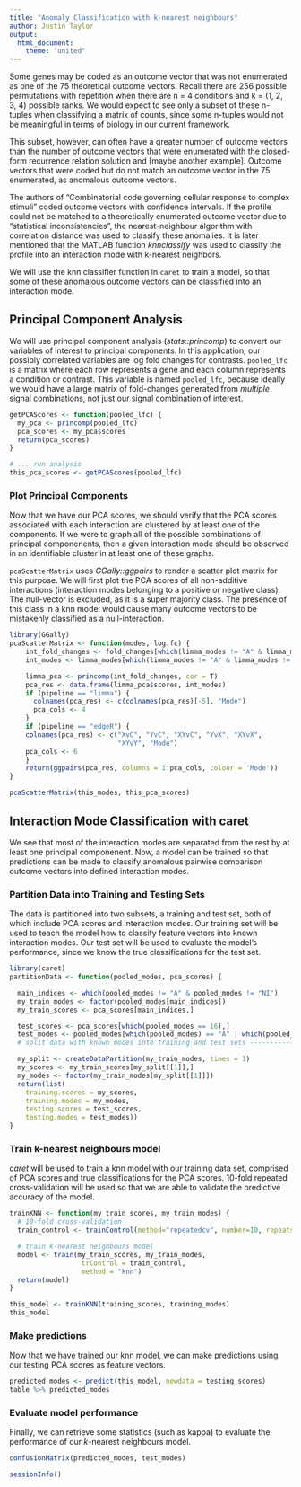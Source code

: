 ```yaml
---
title: "Anomaly Classification with k-nearest neighbours"
author: Justin Taylor
output:
  html_document:
    theme: "united"
---
```


Some genes may be coded as an outcome vector that was not enumerated as one of the 75 theoretical outcome vectors. Recall there are 256 possible permutations with repetition when there are n = 4 conditions and k = (1, 2, 3, 4) possible ranks. We would expect to see only a subset of these n-tuples when classifying a matrix of counts, since some n-tuples would not be meaningful in terms of biology in our current framework.

This subset, however, can often have a greater number of outcome vectors than the number of outcome vectors that were enumerated with the closed-form recurrence relation solution and [maybe another example]. Outcome vectors that were coded but do not match an outcome vector in the 75 enumerated, as anomalous outcome vectors.

The authors of "Combinatorial code governing cellular response to complex stimuli" coded outcome vectors with confidence intervals. If the profile could not be matched to a theoretically enumerated outcome vector due to "statistical inconsistencies", the nearest-neighbour algorithm with correlation distance was used to classify these anomalies. It is later mentioned that the MATLAB function *knnclassify* was used to classify the profile into an interaction mode with k-nearest neighbors.

We will use the knn classifier function in `caret` to train a model, so that some of these anomalous outcome vectors can be classified into an interaction mode.


## Principal Component Analysis

We will use principal component analysis (*stats::princomp*) to convert our variables of interest to principal components. In this application, our possibly correlated variables are log fold changes for contrasts. `pooled_lfc` is a matrix where each row represents a gene and each column represents a condition or contrast. This variable is named `pooled_lfc`, because ideally we would have a large matrix of fold-changes generated from *multiple* signal combinations, not just our signal combination of interest.

```r
getPCAScores <- function(pooled_lfc) {
  my_pca <- princomp(pooled_lfc)
  pca_scores <- my_pca$scores
  return(pca_scores)
}

# ... run analysis
this_pca_scores <- getPCAScores(pooled_lfc)
```

### Plot Principal Components
Now that we have our PCA scores, we should verify that the PCA scores associated with each interaction are clustered by at least one of the components. If we were to graph all of the possible combinations of principal componenents, then a given interaction mode should be observed in an identifiable cluster in at least one of these graphs.

`pcaScatterMatrix` uses *GGally::ggpairs* to render a scatter plot matrix for this purpose. We will first plot the PCA scores of all non-additive interactions (interaction modes belonging to a positive or negative class). The null-vector is excluded, as it is a super majority class. The presence of this class in a knn model would cause many outcome vectors to be mistakenly classified as a null-interaction.


```r
library(GGally)
pcaScatterMatrix <- function(modes, log.fc) {
    int_fold_changes <- fold_changes[which(limma_modes != "A" & limma_modes != "NI"),]
    int_modes <- limma_modes[which(limma_modes != "A" & limma_modes != "NI")]

    limma_pca <- princomp(int_fold_changes, cor = T)
    pca_res <- data.frame(limma_pca$scores, int_modes)
    if (pipeline == "limma") {
      colnames(pca_res) <- c(colnames(pca_res)[-5], "Mode")
      pca_cols <- 4
    }
    if (pipeline == "edgeR") {
    colnames(pca_res) <- c("XvC", "YvC", "XYvC", "YvX", "XYvX",
                           "XYvY", "Mode")
    pca_cols <- 6
    }
    return(ggpairs(pca_res, columns = 1:pca_cols, colour = 'Mode'))
}

pcaScatterMatrix(this_modes, this_pca_scores)
```

## Interaction Mode Classification with caret
We see that most of the interaction modes are separated from the rest by at least one principal componenent. Now, a model can be trained so that predictions can be made to classify anomalous pairwise comparison outcome vectors into defined interaction modes.

### Partition Data into Training and Testing Sets
The data is partitioned into two subsets, a training and test set, both of which include PCA scores and interaction modes. Our training set will be used to teach the model how to classify feature vectors into known interaction modes. Our test set will be used to evaluate the model's performance, since we know the true classifications for the test set.

```r
library(caret)
partitionData <- function(pooled_modes, pca_scores) {

  main_indices <- which(pooled_modes != "A" & pooled_modes != "NI")
  my_train_modes <- factor(pooled_modes[main_indices])
  my_train_scores <- pca_scores[main_indices,]

  test_scores <- pca_scores[which(pooled_modes == 16),]
  test_modes <- pooled_modes[which(pooled_modes) == "A" | which(pooled_modes) == 16]
  # split data with known modes into training and test sets ---------------------

  my_split <- createDataPartition(my_train_modes, times = 1)
  my_scores <- my_train_scores[my_split[[1]],]
  my_modes <- factor(my_train_modes[my_split[[1]]])
  return(list(
    training.scores = my_scores,
    training.modes = my_modes,
    testing.scores = test_scores,
    testing.modes = test_modes))
}
```

### Train k-nearest neighbours model

*caret* will be used to train a knn model with our training data set, comprised of PCA scores and true classifications for the PCA scores. 10-fold repeated cross-validation will be used so that we are able to validate the predictive accuracy of the model.

```r
trainKNN <- function(my_train_scores, my_train_modes) {
  # 10-fold cross-validation
  train_control <- trainControl(method="repeatedcv", number=10, repeats=3)

  # train k-nearest neighbours model
  model <- train(my_train_scores, my_train_modes,
                  trControl = train_control,
                  method = "knn")
  return(model)
}

this_model <- trainKNN(training_scores, training_modes)
this_model
```

### Make predictions
Now that we have trained our knn model, we can make predictions using our testing PCA scores as feature vectors.
```r
predicted_modes <- predict(this_model, newdata = testing_scores)
table %>% predicted_modes
```

### Evaluate model performance
Finally, we can retrieve some statistics (such as kappa) to evaluate the performance of our *k*-nearest neighbours model.
```r
confusionMatrix(predicted_modes, test_modes)
```

```r
sessionInfo()
```



